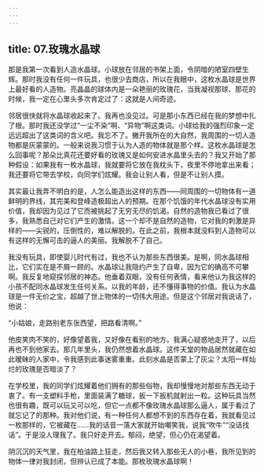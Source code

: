 ```yaml
---
---
---
```

title: 07.玫瑰水晶球
---




那是我第一次看到人造水晶球。小球放在邻居的书架上面，令阴暗的陋室四壁生辉。那时我没有任何一件玩具，也很少去商店，所以在我眼中，这枚水晶球是世界上最好看的人造物。亮晶晶的球体内是一朵艳丽的玫瑰花，当我凝视那球、那花的时候，我一定在心里头多次肯定过了：这就是人间奇迹。

邻居很快就将水晶球收起来了。我再也没见过。可是那小东西已经在我的梦想中扎了根。那时我还没学过“一尘不染”啊、“异物”啊这类词。小球给我的强烈印象一定远远超出了这类词的含义吧。我忘不了。撇开我所在的大自然，我周围的一切人造物都是灰蒙蒙的。一般来说我习惯于认为人造的物体就是那个样。这枚水晶球是怎么回事呢？那朵比真花还要好看的玫瑰又是如何安进水晶里头去的？我又开始了那种假设：如果我有一枚水晶球，我就要将它放在我枕头下，夜里不停地拿出来看；我还要将它带去学校，向同学们炫耀。我会让别人看，但是不让别人摸。

其实最让我弄不明白的是，人怎么能造出这样的东西——同周围的一切物体有一道鲜明的界线，其完美和登峰造极超出人的预期。在那个饥饿的年代水晶球没有实用价值，我却因为见过了它而被挑起了无穷无尽的饥渴。自然的造物我已看过了很多，我熟悉自己对它们产生的激情。这一个却不是自然的造物，它对我的刺激是异样的——尖锐的，压倒性的，难以解脱的。在此之前，我根本就没料到人造物可以有这样的无懈可击的逼人的美丽。我解脱不了自己。

我没有玩具，即使婴儿时代有过，我也不认为那些东西很美。是啊，同水晶球相比，它们实在是不屑一顾的。水晶球让我隐约产生了自卑，因为它的确高不可攀啊。我反复地窥探邻居的神态。他垂着双眼，没有任何表情，看来他认为我这样的小孩不配同水晶球发生任何关系。以我的年龄，还不懂得事物的价值。我认为水晶球是一件无价之宝，超越了世上物体的一切伟大用途。但是这个邻居对我说话了，他说：

“小姑娘，走路别老东张西望，把路看清啊。”

他皮笑肉不笑的，好像望着我，又好像在看别的地方。我满心疑惑地走开了，以后再也不到他家去。那几年里头，我仍然想着水晶球。这件天堂的物品居然就藏在如此暧昧的人家中，令我感到此事迷雾重重。此刻水晶是否蒙上了灰尘？太阳一样灿烂的玫瑰是否暗淡了？

在学校里，我的同学们炫耀着他们拥有的那些俗物，我却慢慢地对那些东西无动于衷了。有一支塑料手枪，里面装满了糖球，扳一下扳机就射出一粒。这种玩具当然也很有趣，既可以玩又可以吃，但它一点都不像玫瑰水晶球那么逼人，属于看过了就忘记了的那种。我对他们说，有一种任何人都想不到的东西存在着，我就看见过一枚那样的，它被藏在……我的话音一落大家就开始嘲笑我，说我“吹牛”“没话找话”。于是没人理我了。我只好走开去。郁闷，绝望，但心仍在渴望着。

阴沉沉的天气里，我在柏油路上狂走，然后我又转入那些无人的小巷，我所见到的物体一律对我封闭，但辨认已成了本能。那枚玫瑰水晶球啊！